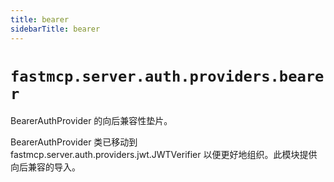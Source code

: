 ```yaml
---
title: bearer
sidebarTitle: bearer
---
```


# `fastmcp.server.auth.providers.bearer`


BearerAuthProvider 的向后兼容性垫片。

BearerAuthProvider 类已移动到 fastmcp.server.auth.providers.jwt.JWTVerifier
以便更好地组织。此模块提供向后兼容的导入。

